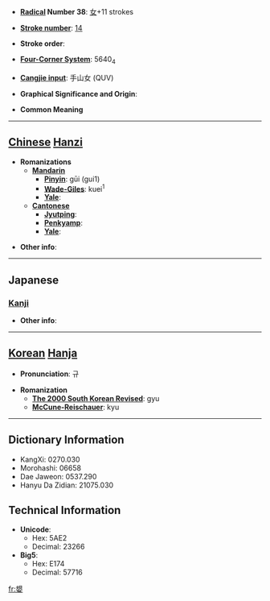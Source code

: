 * '''[[Wiktionary:Chinese radical index| Radical]] Number 38''': [[Wiktionary:Chinese radical index 女|女]]+11 strokes

* '''[[Wiktionary:Chinese total strokes index|Stroke number]]''': [[Wiktionary:Chinese total strokes index 14|14]]

* '''Stroke order''': 

* '''[[Wiktionary:Chinese four corner index|Four-Corner System]]''': 5640<sub>4</sub>

* '''[[Wiktionary:Chinese Cangjie index|Cangjie input]]''': 手山女 (QUV)

* '''Graphical Significance and Origin''': 

* '''Common Meaning'''

----

== [[Chinese]] [[Hanzi]] ==

* '''Romanizations'''
** '''[[Mandarin]]'''
*** '''[[Pinyin]]''': gūi (gui1)
*** '''[[Wade-Giles]]''': kuei<sup>1</sup>
*** '''[[Yale]]''': 
** '''[[Cantonese]]'''
*** '''[[Jyutping]]''':
*** '''[[Penkyamp]]''': 
*** '''[[Yale]]''': 

* '''Other info''': 

----

==Japanese==
===[[Kanji]]===
{{kanji|on readings=[[き]] (ki), [[い]] (i), [[ぎ]] (gi), [[し]] (shi), [[けん]] (ken), [[げん]] (gen)
|kun readings=[[あきらか]] (akiraka), [[しなやか]] (shinayaka), [[たおやか]] (taoyaka)
}}

* '''Other info''':  

----

== [[Korean]] [[Hanja]] ==

* '''Pronunciation''': 규

* '''Romanization'''
** '''[[The 2000 South Korean Revised Romanization|The 2000 South Korean Revised]]''': gyu
** '''[[McCune-Reischauer]]''': kyu

----

== Dictionary Information ==

* KangXi: 0270.030
* Morohashi: 06658
* Dae Jaweon: 0537.290
* Hanyu Da Zidian: 21075.030

== Technical Information ==

* '''Unicode''':
** Hex: 5AE2
** Decimal: 23266
* '''Big5''':
** Hex: E174
** Decimal: 57716

[[fr:嫢]]